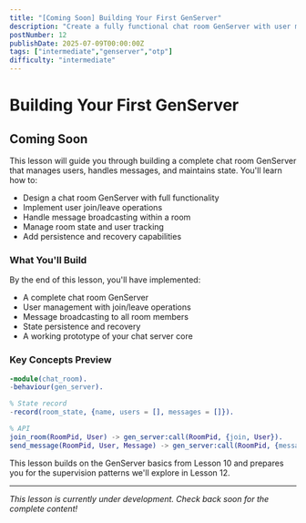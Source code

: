 ```yaml
---
title: "[Coming Soon] Building Your First GenServer"
description: "Create a fully functional chat room GenServer with user management, state tracking, and message handling for your chat server"
postNumber: 12
publishDate: 2025-07-09T00:00:00Z
tags: ["intermediate","genserver","otp"]
difficulty: "intermediate"
---
```


# Building Your First GenServer

## Coming Soon

This lesson will guide you through building a complete chat room GenServer that manages users, handles messages, and maintains state. You'll learn how to:

- Design a chat room GenServer with full functionality
- Implement user join/leave operations
- Handle message broadcasting within a room
- Manage room state and user tracking
- Add persistence and recovery capabilities

### What You'll Build

By the end of this lesson, you'll have implemented:
- A complete chat room GenServer
- User management with join/leave operations
- Message broadcasting to all room members
- State persistence and recovery
- A working prototype of your chat server core

### Key Concepts Preview

```erlang
-module(chat_room).
-behaviour(gen_server).

% State record
-record(room_state, {name, users = [], messages = []}).

% API
join_room(RoomPid, User) -> gen_server:call(RoomPid, {join, User}).
send_message(RoomPid, User, Message) -> gen_server:call(RoomPid, {message, User, Message}).
```

This lesson builds on the GenServer basics from Lesson 10 and prepares you for the supervision patterns we'll explore in Lesson 12.

---

_This lesson is currently under development. Check back soon for the complete content!_